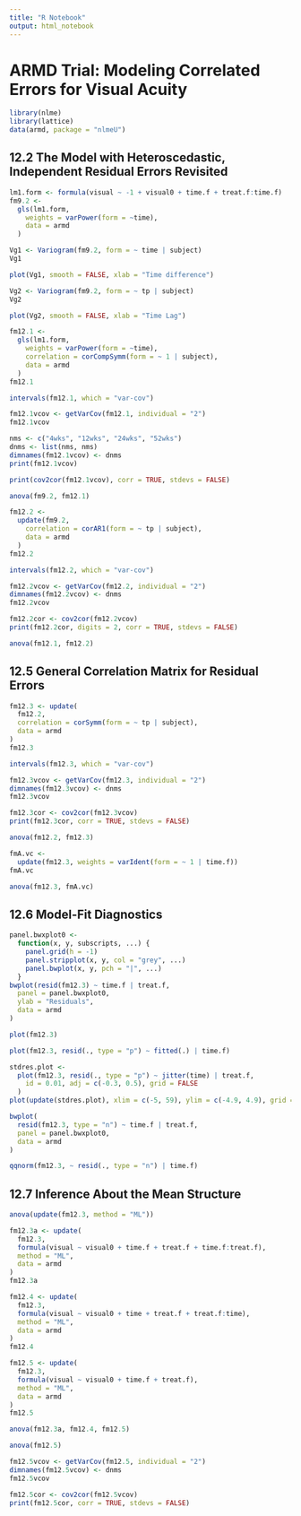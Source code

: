 ```yaml
---
title: "R Notebook"
output: html_notebook
---
```


# ARMD Trial: Modeling Correlated Errors for Visual Acuity

```r
library(nlme)
library(lattice)
data(armd, package = "nlmeU")
```

## 12.2 The Model with Heteroscedastic, Independent Residual Errors Revisited

```r
lm1.form <- formula(visual ~ -1 + visual0 + time.f + treat.f:time.f)
fm9.2 <-
  gls(lm1.form,
    weights = varPower(form = ~time),
    data = armd
  )
```

```r
Vg1 <- Variogram(fm9.2, form = ~ time | subject)
Vg1
```

```r
plot(Vg1, smooth = FALSE, xlab = "Time difference")
```

```r
Vg2 <- Variogram(fm9.2, form = ~ tp | subject)
Vg2
```

```r
plot(Vg2, smooth = FALSE, xlab = "Time Lag")
```

```r
fm12.1 <-
  gls(lm1.form,
    weights = varPower(form = ~time),
    correlation = corCompSymm(form = ~ 1 | subject),
    data = armd
  )
fm12.1
```

```r
intervals(fm12.1, which = "var-cov")
```

```r
fm12.1vcov <- getVarCov(fm12.1, individual = "2")
fm12.1vcov
```

```r
nms <- c("4wks", "12wks", "24wks", "52wks")
dnms <- list(nms, nms)
dimnames(fm12.1vcov) <- dnms
print(fm12.1vcov)
```

```r
print(cov2cor(fm12.1vcov), corr = TRUE, stdevs = FALSE)
```

```r
anova(fm9.2, fm12.1)
```

```r
fm12.2 <-
  update(fm9.2,
    correlation = corAR1(form = ~ tp | subject),
    data = armd
  )
fm12.2
```

```r
intervals(fm12.2, which = "var-cov")
```

```r
fm12.2vcov <- getVarCov(fm12.2, individual = "2")
dimnames(fm12.2vcov) <- dnms
fm12.2vcov
```

```r
fm12.2cor <- cov2cor(fm12.2vcov)
print(fm12.2cor, digits = 2, corr = TRUE, stdevs = FALSE)
```

```r
anova(fm12.1, fm12.2)
```

## 12.5 General Correlation Matrix for Residual Errors

```r
fm12.3 <- update(
  fm12.2,
  correlation = corSymm(form = ~ tp | subject),
  data = armd
)
fm12.3
```

```r
intervals(fm12.3, which = "var-cov")
```

```r
fm12.3vcov <- getVarCov(fm12.3, individual = "2")
dimnames(fm12.3vcov) <- dnms
fm12.3vcov
```

```r
fm12.3cor <- cov2cor(fm12.3vcov)
print(fm12.3cor, corr = TRUE, stdevs = FALSE)
```

```r
anova(fm12.2, fm12.3)
```

```r
fmA.vc <-
  update(fm12.3, weights = varIdent(form = ~ 1 | time.f))
fmA.vc
```

```r
anova(fm12.3, fmA.vc)
```

## 12.6 Model-Fit Diagnostics

```r
panel.bwxplot0 <-
  function(x, y, subscripts, ...) {
    panel.grid(h = -1)
    panel.stripplot(x, y, col = "grey", ...)
    panel.bwplot(x, y, pch = "|", ...)
  }
bwplot(resid(fm12.3) ~ time.f | treat.f,
  panel = panel.bwxplot0,
  ylab = "Residuals",
  data = armd
)
```

```r
plot(fm12.3)
```

```r
plot(fm12.3, resid(., type = "p") ~ fitted(.) | time.f)
```

```r
stdres.plot <-
  plot(fm12.3, resid(., type = "p") ~ jitter(time) | treat.f,
    id = 0.01, adj = c(-0.3, 0.5), grid = FALSE
  )
plot(update(stdres.plot), xlim = c(-5, 59), ylim = c(-4.9, 4.9), grid = "h")
```

```r
bwplot(
  resid(fm12.3, type = "n") ~ time.f | treat.f,
  panel = panel.bwxplot0,
  data = armd
)
```

```r
qqnorm(fm12.3, ~ resid(., type = "n") | time.f)
```

## 12.7 Inference About the Mean Structure

```r
anova(update(fm12.3, method = "ML"))
```

```r
fm12.3a <- update(
  fm12.3,
  formula(visual ~ visual0 + time.f + treat.f + time.f:treat.f),
  method = "ML",
  data = armd
)
fm12.3a
```

```r
fm12.4 <- update(
  fm12.3,
  formula(visual ~ visual0 + time + treat.f + treat.f:time),
  method = "ML",
  data = armd
)
fm12.4
```

```r
fm12.5 <- update(
  fm12.3,
  formula(visual ~ visual0 + time.f + treat.f),
  method = "ML",
  data = armd
)
fm12.5
```

```r
anova(fm12.3a, fm12.4, fm12.5)
```

```r
anova(fm12.5)
```

```r
fm12.5vcov <- getVarCov(fm12.5, individual = "2")
dimnames(fm12.5vcov) <- dnms
fm12.5vcov
```

```r
fm12.5cor <- cov2cor(fm12.5vcov)
print(fm12.5cor, corr = TRUE, stdevs = FALSE)
```
